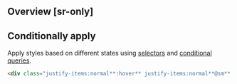 ## Overview [sr-only]
<Overview/>

## Conditionally apply
Apply styles based on different states using [selectors](/docs/state-selectors) and [conditional queries](/docs/conditional-queries).
```html
<div class="justify-items:normal**:hover** justify-items:normal**@sm** justify-items:normal**@dark** justify-items:normal**@print**">…</div>
```

